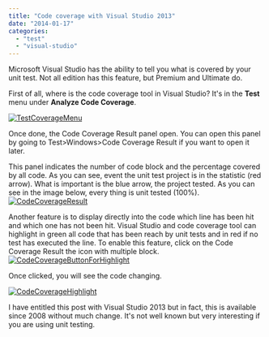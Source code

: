 ```yaml
---
title: "Code coverage with Visual Studio 2013"
date: "2014-01-17"
categories: 
  - "test"
  - "visual-studio"
---
```


Microsoft Visual Studio has the ability to tell you what is covered by your unit test. Not all edition has this feature, but Premium and Ultimate do.

First of all, where is the code coverage tool in Visual Studio? It's in the **Test** menu under **Analyze Code Coverage**.

[![TestCoverageMenu](http://patrickdesjardins.com/blog/wp-content/uploads/2013/12/TestCoverageMenu-400x204.png)](http://patrickdesjardins.com/blog/code-coverage-with-visual-studio-2013/testcoveragemenu)

Once done, the Code Coverage Result panel open. You can open this panel by going to Test>Windows>Code Coverage Result if you want to open it later.

This panel indicates the number of code block and the percentage covered by all code. As you can see, event the unit test project is in the statistic (red arrow). What is important is the blue arrow, the project tested. As you can see in the image below, every thing is unit tested (100%). [![CodeCoverageResult](http://patrickdesjardins.com/blog/wp-content/uploads/2013/12/CodeCoverageResult-400x138.png)](http://patrickdesjardins.com/blog/code-coverage-with-visual-studio-2013/codecoverageresult)

Another feature is to display directly into the code which line has been hit and which one has not been hit. Visual Studio and code coverage tool can highlight in green all code that has been reach by unit tests and in red if no test has executed the line. To enable this feature, click on the Code Coverage Result the icon with multiple block. [![CodeCoverageButtonForHighlight](http://patrickdesjardins.com/blog/wp-content/uploads/2013/12/CodeCoverageButtonForHighlight-400x100.png)](http://patrickdesjardins.com/blog/code-coverage-with-visual-studio-2013/codecoveragebuttonforhighlight)

Once clicked, you will see the code changing.

[![CodeCoverageHighlight](http://patrickdesjardins.com/blog/wp-content/uploads/2013/12/CodeCoverageHighlight.png)](http://patrickdesjardins.com/blog/code-coverage-with-visual-studio-2013/codecoveragehighlight)

I have entitled this post with Visual Studio 2013 but in fact, this is available since 2008 without much change. It's not well known but very interesting if you are using unit testing.
